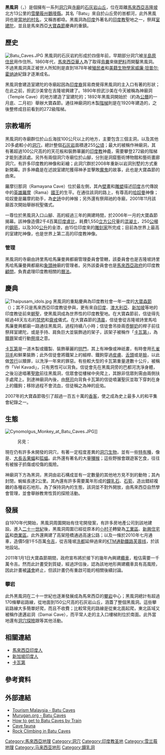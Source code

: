 {{otheruse|other=同名的城鎮|subject=印度教的宗教聖地|黑風洞 (市鎮)}}
{{Infobox religious building
| name               = 黑風洞
| image              = Thaipusam at Batu caves.jpg
| caption            = 黑風洞入口階梯的[[大寶森節|大寶森節]]人潮以及其前的世界最高[[室建陀|室建陀]]神像
| image_size         = 220px
| map_type        = Malaysia
| map_caption        = 黑風洞於[[馬來西亞|馬來西亞]]的位置
| coordinates        = {{coord|3|14|14.64|N|101|41|2.06|E|type:landmark_region:MY|display=inline,title}}
| other_names        = 
| proper_name        = 
| devanagari         = 
| sanskrit_translit  = 
| tamil              = 
| marathi            = 
| bengali            = 
| country            = [[馬來西亞|馬來西亞]]
| state              = [[雪蘭莪|雪蘭莪]]
| district           = [[鵝嘜縣|鵝嘜縣]]
| locale             = [[吉隆坡|吉隆坡]]北側13公里處
| elevation_m        = 
| deity      = [[室建陀|室建陀]]
| festival= [[大寶森節|大寶森節]]
| architecture_type       = {{link-en|達羅毗荼式建築|Dravidian Architecture}}
| number_of_temples  = 
| number_of_monuments= 
| inscriptions       = 
| year_completed= 1891
| founded_by= {{link-en|担武沙美彼萊|K. Thamboosamy Pillay}}
| website            = 
}}

'''黑風洞'''（{{lang-ms|Batumalai Sri Subramaniar Swamy Devasthanam、Batu Caves}}，{{lang-ta|பத்து மலை|translit=Pattu Malai}}）是個擁有一系列[[洞穴|洞穴]]與[[寺廟|寺廟]]的[[石灰岩|石灰岩]][[丘|山丘]]，位在距離[[馬來西亞|馬來西亞]][[吉隆坡|吉隆坡]]北方13公里的[[雪蘭莪州|雪蘭莪州]][[鵝嘜縣|鵝嘜縣]]。其名「Batu」來自於山丘旁的峇都河，此外黑風洞也是[[黑风洞镇|當地的村名]]，又稱峇都喼。黑風洞為[[印度|印度]]外著名的[[印度教|印度教]]聖地之一，祭拜[[室建陀|室建陀]]，並且是馬來西亞[[大寶森節|大寶森節]]慶典的重鎮。

== 歷史 ==
[[File:Batu_Caves.JPG|thumb]]
黑風洞的石灰岩約形成於四億年前，早期部分洞穴被[[半島原住民|半島原住民]]用作住所。1860年代，[[馬來西亞華人|馬來西亞華人]]為了取得[[鳥|鳥]][[糞|糞]]來做[[肥料|肥料]]而開鑿黑風洞。不過黑風洞真正被世人所知則是直到1878年被[[殖民|殖民者]]和[[美國人|美籍]][[生物學家|生物學家]][[威廉·坦普尔·霍纳迪|威廉·坦普尔·霍纳迪]]紀錄才逐漸成名。{{refTag|name=Fatt|{{Cite book|author=Lam Seng Fatt|title=Insider's Kuala Lumpur|edition=3rd Edn|date=2011-03-15|publisher=Marshall Cavendish International Asia Pte Ltd|language=en|isbn=9789814435390|oclc=846908946|page=pg.230}}}}

黑風洞會建造室建陀的寺廟起因為[[馬來西亞印度人|印度裔]]貿易商{{link-en|担武沙美彼萊|K. Thamboosamy Pillay}}覺得黑風洞的主入口有著{{link-en|聖叉|Vel|室建陀手持聖矛}}的形狀；在此之前，担武沙美曾在吉隆坡興建了{{link-en|吉隆坡詩里馬哈馬廉曼興都廟|Sri Mahamariamman Temple, Kuala Lumpur|詩里馬哈馬廉曼興都廟}}。1890年担武沙美在今天被稱為神廟洞（Temple Cave）的地方建造了室建陀的{{link-en|Murti|Murti|神像}}；1892年黑風洞開始於{{tsl|ta|தமிழ் மாதங்கள்|淡米爾曆}}{{tsl|ta|தை|泰月}}（約為[[公曆|公曆]]的一月底、二月初）舉辦大寶森節。通往神廟洞的木製[[階梯|階梯]]則是在1920年建造的，之後整修成目前看到的272級階梯。{{refTag|name=Clothey|{{Cite book|author=Fred W. Clothey|title=Ritualizing on the Boundaries : continuity and innovation in the Tamil diaspora|year=2006|publisher=Univ of South Carolina Press|language=en|isbn=9781570036477|oclc=69593947|page=pg.177}}}}{{refTag|name=guide|{{Cite web|url=http://www.malaysia-travel-guide.com/batu-caves-kuala-lumpur.html|title=Batu Caves Kuala Lumpur a must see!|accessdate=2014-09-21|language=en}}}}

== 宗教場所 ==
黑風洞的寺廟群位於山丘海拔100公尺以上的地方，主要包含三個主洞，以及其他20多處較小的[[洞穴|洞穴]]，總計整個[[石灰岩|石灰岩]]面積達255[[公頃|公頃]]{{refTag|name=藝龍|{{Cite web|url=http://trip.elong.com/batucaves/jianjie/|title=黑風洞簡介|accessdate=2014-09-22|publisher=藝龍旅遊指南|language=zh-hant|archive-url=https://web.archive.org/web/20161106002146/http://trip.elong.com/batucaves/jianjie/|archive-date=2016-11-06|dead-url=yes}}}}；最大的被稱作神廟洞，其有著超過100公尺高的的天花板和裝飾華麗的[[印度教|印度教]]神龕，需要攀登272級的階梯才能到達該處{{refTag|name=觀光局|{{Cite web|url=http://www.promotemalaysia.com.tw/info_1_sub2_1.aspx?Starting_Point_id=7&Views_data_id=76|title=黑風洞、馬來西亞森林研究院博物館|accessdate=2014-09-22|publisher=馬來西亞觀光局在台辦事處|language=zh-hant}}}}{{refTag|name=富泰|{{Cite web|url=http://pangkor.mytour.com.tw/list.asp?id=198|title=黑風洞|accessdate=2014-09-22|publisher=富泰旅行社|language=zh-hant|deadurl=yes|archiveurl=https://web.archive.org/web/20160304125602/http://pangkor.mytour.com.tw/list.asp?id=198|archivedate=2016-03-04|df=}}}}。另外有兩個洞穴寺廟位於山腳，分別是洞窟藝術博物館和藝術畫廊洞穴，有許多印度教的神像和彩繪；此洞穴群於2008年重新以岩洞別墅的方式重新開幕。許多神龕是在述說室建陀獲得神矛並擊敗[[魔鬼|魔鬼]]{{link-en|蘇拉巴曼|Soorapadman}}的故事，此也是大寶森節的由來。{{refTag|name=藝龍}}{{refTag|name=荷航|{{Cite web|url=http://www.klm.com/destinations/tw/tw/article/the-enormous-batu-caves|title=廣大的黑風洞|accessdate=2014-09-22|publisher=荷蘭皇家航空公司|language=zh-hant}}}}{{refTag|name=Price|{{Cite web|url=http://www.cavesofmalaysia.com/photopage7.htm|title=CAVE TEMPLES IN PENINSULAR MALAYSIA|accessdate=2014-09-22|author=Liz Price|date=2014-09-16|language=en}}}}

羅摩衍那洞（Ramayana Cave）位於最左側，其內[[壁畫|壁畫]]和[[雕塑|雕塑]]描述[[印度|印度]]古代傳說中的[[英雄|英雄]][[羅摩|羅摩]]（Rama）[[國王|國王]]的生平{{refTag|name=促進局|{{Cite web|url=http://www.tourism.gov.my/zh-tw/hk/places/states-of-malaysia/selangor/batu-caves|title=黑風洞|accessdate=2014-09-22|publisher=馬來西亞旅遊促進局|language=zh-hant}}}}{{refTag|name=藝龍}}。在通往該洞的路上，有尊{{convert|50|ft|m|sing=on}}高的[[哈奴曼|哈奴曼]]神像；哈奴曼是羅摩的助手，為[[史詩|史詩]]中的神猴；另外還有祭拜祂的寺廟，2001年11月該廟首次開始舉辦祝聖儀式。{{refTag|name=Sri|{{Cite web|url=http://batucavesmuruga.org/subramaniar-architecture.htm|title=Sri Subramaniar Temple, Batu Caves|accessdate=2014-09-22|publisher=Sri Maha Mariamman Temple Devasthanam|language=en|deadurl=yes|archiveurl=https://web.archive.org/web/20141108041007/http://batucavesmuruga.org/subramaniar-architecture.htm|archivedate=2014-11-08}}}}

一尊位於黑風洞入口山腳、{{convert|140|ft|m|sing=on}}高的{{link-en|室建陀神像|Lord Murugan Statue}}經過三年的興建時間，於2006年一月的大寶森節揭幕。該神像造價2千4百萬[[印度盧比|印度盧比]]，耗費1,550[[立方公尺|立方公尺]]量的[[混凝土|混凝土]]，250[[公噸|公噸]]的[[鋼筋|鋼筋]]，以及300[[公升|公升]]的金漆，由15位印度來的[[雕刻家|雕刻家]]所完成；目前為世界上最高的室建陀神像，也是世界上第二高的印度教神像。{{refTag|name=|{{Cite news|url=http://tamilguardian.com/article.asp?articleid=481|accessdate=2014-09-22|title=World’s tallest Murugan statue in Malaysia|date=2006-02-01|publisher=Tamil Guardian|language=en}}}}

=== 管理 ===
黑風洞的寺廟由詩里馬哈馬廉曼興都廟管理委員會管轄，該委員會也是吉隆坡詩里馬哈馬廉曼興都廟和[[象頭神|象頭神]]廟的管理者。另外該委員會也是[[馬來西亞政府|馬來西亞政府]]的印度教[[顧問|顧問]]，負責處理印度教相關的[[曆法|曆法]]。{{refTag|{{Cite web|url=http://batucavesmuruga.org/about.htm|title=About Sri Maha Mariamman Temple Dhevasthanam|publisher=Sri Maha Mariamman Temple Devasthanam|accessdate=2014-09-22|language=en|deadurl=yes|archiveurl=https://web.archive.org/web/20140323113423/http://batucavesmuruga.org/about.htm|archivedate=2014-03-23}}}}
{{Gallery|width=200px
|File:04BatuCaves&KualaLumpur.jpg|黑風洞內的寺廟
|File:Entrance Shrine at Batu Caves.JPG|黑風洞入口的神龕
}}

== 慶典 ==
[[File:Thaipusam_idols.jpg|thumb]]
{{See|大寶森節}}
黑風洞的重點慶典為印度教社會一年一度的[[大寶森節|大寶森節]]（{{lang-ta|தைபூசம்}}）；其不只是馬來西亞印度教徒參與，更有來自[[印度|印度]]、[[澳大利亞|澳大利亞]]、[[新加坡|新加坡]]等地的印度教徒前來[[朝聖|朝聖]]，使黑風洞成為世界性的印度教聖地。在大寶森節前，信徒得先經過48天左右的[[禁慾|禁慾]]和[[齋戒|齋戒]]儀式。在大寶森節的[[清晨|清晨]]，信徒會從吉隆坡詩里馬哈馬廉曼興都廟一路通往黑風洞，過程持續八小時；信徒會吊掛兩壺[[鮮奶|鮮奶]]的桿子前往祭拜室建陀，或是手持、肩負巨大並裝飾過的架子，該架子被稱作「[[卡瓦第|卡瓦第]]」，為[[贖罪|贖罪]]架或行動[[祭壇|祭壇]]之意。{{refTag|name=地球|{{Cite web|url=http://world.yam.com/post.php?id=401|title=痛並快樂著 馬來西亞大寶森節充滿繽紛色彩與疼痛|accessdate=2014-09-24|publisher=地球圖輯隊|date=2013-02-06|language=zh-hant}}}}{{refTag|name=斗湖|{{Cite web|url=http://www.etawau.com/Religion/Hinduism/Thaipusam2312.htm|title=大宝森节|accessdate=2014-09-24|publisher=eTawau|language=zh-hans}}}}

[[卡瓦第|卡瓦第]]是一道木製或鐵製、裝飾華麗的[[拱門|拱門]]，其上有神像或神祇畫，有時會用[[孔雀|孔雀]][[羽毛|羽毛]]和鮮果裝飾；此外信徒會將鐵架上的細桿、鐵鉤穿過[[皮膚|皮膚]]、[[舌頭|舌頭]]或是[[臉|臉]]，以此做[[苦行|苦行]]以贖罪，以洗淨一年來的罪惡{{refTag|{{Cite web|url=https://tw.travel.yahoo.com/spot/spo3950029743|title=有關黑風洞|accessdate=2014-09-24|language=zh-hant}}}}{{refTag|name=富泰}}{{refTag|name=地球}}。有些較大型的卡瓦第重量達數十公斤，被稱作「Vel Kavadi」，只有男性可以背負。{{refTag|name=斗湖}}信徒會先在黑風洞旁的巴都河洗淨身體，之後沿途唱著[[聖歌|聖歌]]前往黑風洞{{refTag|name=地球}}，信眾會從樓梯中央爬上，其餘非信眾則需由兩側扶手處爬上。到達神廟洞內後，由[[祭司|祭司]]向背負卡瓦第的信徒噴灑聖灰並取下穿刺在身上的鐵鉤；移除過程不會流血，信徒稱之為神的庇佑。{{refTag|{{Cite web|url=http://murugan.org/temples/batumalai.htm|title=Batu Caves Śrī Subramaniar Swamy Devasthanam|accessdate=2014-09-24|author=R. Nadaraja|publisher=Śrī Maha Mariamman Temple Devasthanam|language=en|archive-date=2012-06-25|archive-url=https://web.archive.org/web/20120625111425/http://murugan.org/temples/batumalai.htm|dead-url=yes}}}}

2007年的大寶森節吸引了超過一百五十萬的[[香客|香客]]，使之成為史上最多人的和平集會紀錄之一。{{refTag|{{Cite web|url=http://www.shaolintiger.com/2007/02/02/thaipusam-at-batu-caves-15-million-people/|title=Thaipusam at Batu Caves – 1.5 Million People!|accessdate=2014-09-24|author=ShaolinTiger|date=2007-02-02|language=en}}}}

== 生態 ==
[[File:Cynomolgus_Monkey_at_Batu_Caves.JPG|thumb]]]]
:另見：{{link-en|黑風洞動物種類列表|List of fauna of Batu Caves}}
現在仍有許多未開發的洞穴，有著一定程度差異的[[:Category:洞穴生物|洞穴生物]]，並有一些[[特有種|特有種]]，像是{{link-en|八紡器蛛|Liphistiidae}}、[[大長舌果蝠屬|大長舌果蝠]]和[[狐蝠科|狐蝠]]。此外還有著名的大量[[獼猴|獼猴]]；這些野猴會跟遊客乞食，往往有被猴子抓傷或咬傷的風險。{{refTag|name=富泰}}

神廟洞下方為黑洞，黑洞由岩石構成並有一定數量的其他地方見不到的動物；其內封閉，蜿蜒長達2公里{{refTag|name=富泰}}。其內還有許多需要萬年形成的[[鐘乳石|鐘乳石]]、[[石筍|石筍]]，造出錯綜複雜的各種岩石地形{{refTag|name=Fraser|{{Cite web|url=http://blog.netflights.com/2012/12/06/exploring-the-batu-caves-of-kuala-lumpur/|title=Exploring the Batu Caves of Kuala Lumpur|accessdate=2014-09-23|date=2012-12-06|author=Ross Fraser|publisher=Netflights|language=en|archive-url=https://web.archive.org/web/20140302040737/http://blog.netflights.com/2012/12/06/exploring-the-batu-caves-of-kuala-lumpur/|archive-date=2014-03-02|dead-url=yes}}}}。為了保持洞內的生態，該洞並不對外開放，由馬來西亞自然學會管理，並會舉辦教育性質的探險活動。{{refTag|name=藝龍}}

== 發展 ==

自1970年代開始，黑風洞周圍開始有住宅開發案，有許多房地產公司到該地建設。進入[[二十一世紀|二十一世紀]]後，黑風洞周圍已經從原本的[[村落|小村子]]轉變為[[工業區|工業區]]、[[新興住宅區|新興住宅區]]和[[商業區|商業區]]。此外還興建了高架陸橋通過高速公路；以及一條於2010年七月通車，造價5億1千5百萬[[馬來西亞令吉|令吉]]，從吉隆坡[[冼都|冼都]]延伸過來的[[KTM通勤鐵路|KTM通勤鐵路]][[芙蓉线|芙蓉线]]，於該地設站{{link-en|黑風洞車站|Batu Caves Komuter station}}。{{refTag|{{Cite news|url=http://www.thestar.com.my/Story/?file=%2F2010%2F5%2F19%2Fcentral%2F6286276&sec=central|title=KTM Komuter to serve Sentul-Batu Caves route from July|accessdate=2014-09-23|date=2010-05-19|publisher=The Star Online News|language=en|archive-url=https://web.archive.org/web/20170328105033/http://www.thestar.com.my/story/?file=%2F2010%2F5%2F19%2Fcentral%2F6286276&sec=central|archive-date=2017-03-28|dead-url=yes}}}}

2011年1月1日大寶森節期間，政府宣布將於接下的幾年內興建[[纜車|纜車]]，粗估需要一千萬令吉。然而此計畫受到質疑，經過評估後，認為該地地形興建纜車具有高風險，因此計畫被[[議會|議會]]終止{{refTag|{{Cite news|url=http://www.freemalaysiatoday.com/category/nation/2013/06/19/council-stops-batu-caves-cable-car-project/|accessdate=2014-09-23|title=Council stops Batu Caves cable car project|author=K Pragalath|date=2013-06-19|publisher=FMT news|language=en}}{{Dead link|date=2018年8月 |bot=InternetArchiveBot |fix-attempted=yes }}}}{{refTag|{{Cite news|url=http://news.asiaone.com/news/malaysia/no-go-cable-car-batu-caves|accessdate=2014-09-23|title=No go for cable car at Batu Caves|author=Bavani M|coauthors=Vincent Tan|date=2014-07-10|publisher=The Star/Asia News Network|language=en}}{{Dead link|date=2018年7月 |bot=InternetArchiveBot |fix-attempted=yes }}}}，但該計畫仍有重啟可能的相關後續討論。{{refTag|{{Cite news|url=http://www.thestar.com.my/Opinion/Letters/2014/01/15/Revive-cable-car-project-at-Batu-Caves/|title=Revive cable car project at Batu Caves|author=V. MURUGESWARAN|accessdate=2014-09-23|publisher=The Star Online News|date=2014-01-15|language=en}}}}

=== 攀岩 ===
此外黑風洞在二十一世紀也逐漸發展成為馬來西亞的[[攀岩|攀岩]]中心；黑風洞總計有超過170條攀岩路線，從地面到150公尺高的石灰岩山丘，涵蓋了整個黑風洞。這些攀岩路線大多簡單好爬，而且不收費；比較常見的路線是從東北面起爬，東北區域又被稱作達邁岩洞（Damai Cave），而平常人走的主入口樓梯則位於南面。此外當地還有[[洞穴探險|洞穴探險]]跟{{link-en|沿繩垂降|Abseiling}}等其他活動。{{refTag|{{Cite web|url=http://www.vertical-adventure.com/batu-caves---selangor.html|title=Rock Climbing at Batu Caves,Selangor|accessdate=2014-09-23|publisher=The Guide Pro Shop|language=en}}}}{{refTag|{{Cite web|url=http://www.backpackingmalaysia.com/things-to-do/rock-climbing-at-batu-caves/kuala-lumpur|title=Rock-Climbing At Batu Caves|accessdate=2014-09-23|publisher=Back Packing Malaysia|language=en}}}}{{refTag|{{Cite web|url=http://www.rockclimbing.com/routes/Asia/Malaysia/Kuala_Lumpur/Batu_Cave/|title=Batu Cave|accessdate=2014-09-23|publisher=RockClimbing.com|language=en}}}}
{{Gallery|width=200px
|File:Batu Caves from Kuala Lumpur Tower (3325049307).jpg|從遠處俯瞰黑風洞與其周圍的村落
|File:Batu caves- vue d'ensemble de la montagne.jpg|黑風洞外側岩石地形外觀
}}

== 相關連結 ==
*[[馬來西亞印度人|馬來西亞印度人]]
*[[新加坡印度人|新加坡印度人]]
*[[卡瓦第|卡瓦第]]

== 參考資料 ==
{{Reflist|2|list={{refFoot}}}}

== 外部連結 ==
{{Commonscat|Batu Caves}}
* [https://web.archive.org/web/20140625042929/http://www.tourism.gov.my/en/my/web-page/places/states-of-malaysia/selangor/batu-caves Tourism Malaysia - Batu Caves]
* [http://murugan.org/temples/batumalai.htm Murugan.org - Batu Caves]{{Wayback|url=http://murugan.org/temples/batumalai.htm |date=20120625111425 }}
* [https://web.archive.org/web/20140914114445/http://99boomerangs.com/2014/09/14/how-to-get-to-batu-caves-in-kualar-lumpur/ How to get to Batu Caves by Train]
* [https://web.archive.org/web/20150812161706/http://cavesofmalaysia.com/photopage1.htm Cave fauna]
* [http://www.vertical-adventure.com/rock-climbing.html Rock Climbing in Batu Caves]
{{印度神話}}

[[Category:馬來西亞地理|Category:馬來西亞地理]]
[[Category:洞穴|Category:洞穴]]
[[Category:印度教圣地|Category:印度教圣地]]
[[Category:雪兰莪地理|Category:雪兰莪地理]]
[[Category:马来西亚地形|Category:马来西亚地形]]
[[Category:鐘乳洞|Category:鐘乳洞]]